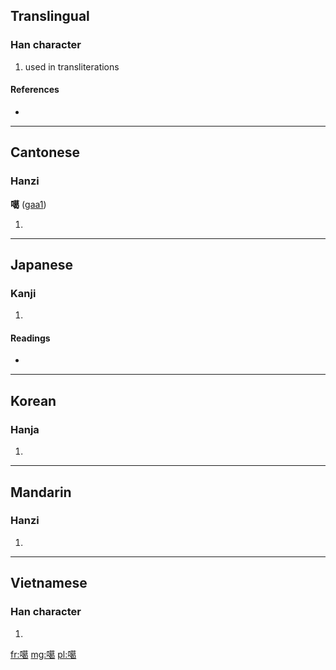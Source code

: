 ==Translingual==

===Han character===
{{Han char|rn=30|rad=口|as=13|sn=16|four=6402<sub>7</sub>|canj=口廿日女 (RTAV)}}

# used in transliterations

====References====
* {{Han ref|kx=0211.121|dkj=04426|hdz=10681.080|uh=5676|ud=22134|bh=BEBF|bd=48831}}

----

==Cantonese==

===Hanzi===
'''噶''' ([[gaa1]])

# {{defn|Cantonese|sort=口13}}

----

==Japanese==

===Kanji===
{{ja-kanji|grade=|rs=口13}}

# {{defn|Japanese|sort=口13}}

====Readings====
* {{ja-readings|on=[[かつ]] (katsu), [[かち]] (kachi)|kun=}}

----

==Korean==

===Hanja===
{{ko-hanja|hangeul=갈|rv=gal|mr=kal}}

# {{defn|Korean|sort=口13}}

----

==Mandarin==

===Hanzi===
{{cmn-hanzi|pin=[[gé]] ([[ge2]])|wg=ko<sup>2</sup>}}

# {{defn|Mandarin|sort=口13}}

----

==Vietnamese==

===Han character===
{{vi-hantu|[[cát]], [[gắt]]|rs=口13}}

# {{defn|Vietnamese|sort=口13}}

[[fr:噶]]
[[mg:噶]]
[[pl:噶]]